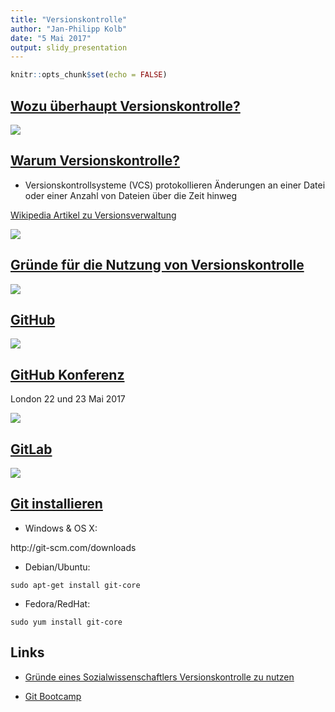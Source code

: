 ```yaml
---
title: "Versionskontrolle"
author: "Jan-Philipp Kolb"
date: "5 Mai 2017"
output: slidy_presentation
---
```


```r
knitr::opts_chunk$set(echo = FALSE)
```


## [Wozu überhaupt Versionskontrolle?](http://r-bio.github.io/intro-git-rstudio/)

![](http://www.phdcomics.com/comics/archive/phd101212s.gif)

## [Warum Versionskontrolle?](https://git-scm.com/book/de/v1/Los-geht%E2%80%99s-Wozu-Versionskontrolle%3F)

- Versionskontrollsysteme (VCS) protokollieren Änderungen an einer Datei oder einer Anzahl von Dateien über die Zeit hinweg

[Wikipedia Artikel zu Versionsverwaltung](https://de.wikipedia.org/wiki/Versionsverwaltung)

![](figure/Versionsverwaltung.PNG)

## [Gründe für die Nutzung von Versionskontrolle](http://stackoverflow.com/questions/1408450/why-should-i-use-version-control)

![](figure/ReasonsVersionControl.PNG)


## [GitHub](https://github.com/)

![](figure/GitBuuild.PNG)

## [GitHub Konferenz](https://githubuniverse.com/satellite/?utm_source=github&utm_medium=banner&utm_campaign=ww-satellite-20170405)

London 22 und 23 Mai 2017

![](figure/githubSattelite.PNG)

## [GitLab](https://about.gitlab.com/)

![](figure/GitlabPicture.PNG)

## [Git installieren](https://support.rstudio.com/hc/en-us/articles/200532077-Version-Control-with-Git-and-SVN)


- Windows & OS X: 

http://git-scm.com/downloads

- Debian/Ubuntu: 

```
sudo apt-get install git-core
```

- Fedora/RedHat: 

```
sudo yum install git-core
```






## Links

- [Gründe eines Sozialwissenschaftlers Versionskontrolle zu nutzen](http://stackoverflow.com/questions/2712421/r-and-version-control-for-the-solo-data-analyst)

- [Git Bootcamp](https://help.github.com/articles/set-up-git/)
